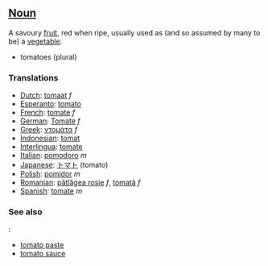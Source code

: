 ==[[Noun]]==

A savoury [[fruit]], red when ripe, usually used as (and so assumed by many to be) a [[vegetable]].

*tomatoes (plural)

===Translations===

*[[Dutch]]: [[tomaat]] ''f''
*[[Esperanto]]: [[tomato]]
*[[French]]: [[tomate]] ''f''
*[[German]]: [[Tomate]] ''f''
*[[Greek]]: [[ντομάτα]] ''f''
*[[Indonesian]]: [[tomat]]
*[[Interlingua]]: [[tomate]]
*[[Italian]]: [[pomodoro]] ''m''
*[[Japanese]]: [[トマト]] (tomato)
*[[Polish]]: [[pomidor]] ''m''
*[[Romanian]]: [[pătlăgea roşie]] ''f'', [[tomată]] ''f''
*[[Spanish]]: [[tomate]] ''m''

===See also===:

*[[tomato paste]]
*[[tomato sauce]]